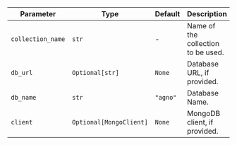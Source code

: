 | Parameter         | Type                    | Default  | Description                        |
| ----------------- | ----------------------- | -------- | ---------------------------------- |
| `collection_name` | `str`                   | -        | Name of the collection to be used. |
| `db_url`          | `Optional[str]`         | `None`   | Database URL, if provided.         |
| `db_name`         | `str`                   | `"agno"` | Database Name.                     |
| `client`          | `Optional[MongoClient]` | `None`   | MongoDB client, if provided.       |
